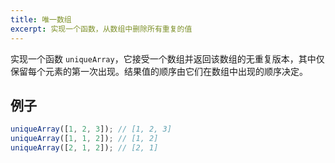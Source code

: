 ```yaml
---
title: 唯一数组
excerpt: 实现一个函数，从数组中删除所有重复的值
---
```


实现一个函数 `uniqueArray`，它接受一个数组并返回该数组的无重复版本，其中仅保留每个元素的第一次出现。结果值的顺序由它们在数组中出现的顺序决定。

## 例子

```js
uniqueArray([1, 2, 3]); // [1, 2, 3]
uniqueArray([1, 1, 2]); // [1, 2]
uniqueArray([2, 1, 2]); // [2, 1]
```
